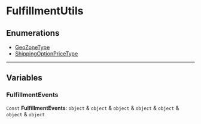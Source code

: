 
# FulfillmentUtils

## Enumerations

- [GeoZoneType](FulfillmentUtils/enums/utils.FulfillmentUtils.GeoZoneType.mdx)
- [ShippingOptionPriceType](FulfillmentUtils/enums/utils.FulfillmentUtils.ShippingOptionPriceType.mdx)

___

## Variables

### FulfillmentEvents

 `Const` **FulfillmentEvents**: `object` & `object` & `object` & `object` & `object` & `object` & `object`
